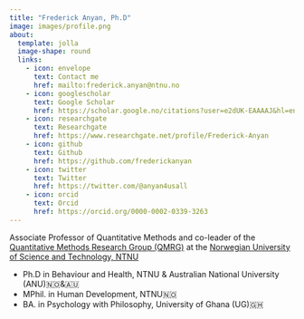 ```yaml
---
title: "Frederick Anyan, Ph.D"
image: images/profile.png
about:
  template: jolla
  image-shape: round
  links: 
    - icon: envelope
      text: Contact me
      href: mailto:frederick.anyan@ntnu.no
    - icon: googlescholar
      text: Google Scholar
      href: https://scholar.google.no/citations?user=e2dUK-EAAAAJ&hl=en
    - icon: researchgate
      text: Researchgate
      href: https://www.researchgate.net/profile/Frederick-Anyan
    - icon: github
      text: Github
      href: https://github.com/frederickanyan
    - icon: twitter
      text: Twitter
      href: https://twitter.com/@anyan4usall
    - icon: orcid
      text: Orcid
      href: https://orcid.org/0000-0002-0339-3263
---
```


Associate Professor of Quantitative Methods and co-leader of the [Quantitative Methods Research Group (QMRG)](https://www.ntnu.edu/web/psychology/the-quantitative-methods-research-group) at the [Norwegian University of Science and Technology, NTNU](https://www.ntnu.no/ansatte/frederick.anyan) 

<ul>
  <li>Ph.D in Behaviour and Health, NTNU & Australian National University (ANU)🇳🇴&🇦🇺</li>
  <li>MPhil. in Human Development, NTNU🇳🇴</li>
  <li>BA. in Psychology with Philosophy, University of Ghana (UG)🇬🇭</li>
</ul>


